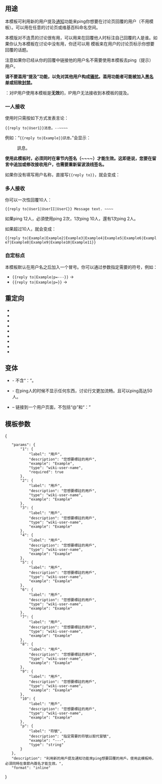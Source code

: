 {{NoteTA
|G1 = IT
|G2 = MediaWiki
}}
{{Documentation subpage}}
{{template shortcut|Ping|Re|@1}}
{{High-use|14190}}
<!-- 在本行下編輯模板說明 -->

== 用途 ==
本模板可利用新的用户提及[[Wikipedia:通知|通知]]功能来ping你想要在讨论页回覆的用户（不用{{tlx|talkback}}模板）。可以用在任意的讨论页或维基百科命名空间。

本模版对不连贯的讨论很有用，可以用来在回覆他人时标注自己回覆的人是谁。如果你认为本模板在讨论中没有用，你还可以用 {{tlx|talkback}} 模板来在用户的讨论页标示你想要回覆的话题。

注意如果你已经从你的回覆中链接他的用户名不需要使用本模板去ping（提示）用户。

'''请不要滥用“提及”功能，以免对其他用户构成[[WP:骚扰|骚扰]]。滥用功能者可能被加入[[MediaWiki:Echo-blacklist|黑名单]]或招致[[WP:封禁|封禁]]。'''

{{注意}}：对IP用户使用本模板是'''无效'''的，IP用户无法接收到本模板的提及。

=== 一人接收 ===
使用时只需按如下方式发表言论：
 <nowiki>{{reply to|User1}}消息。--~~~~</nowiki>
例如：“<code><nowiki>{{reply to|Example}}訊息。</nowiki></code>”会显示：
:{{reply to|Example}}訊息。

'''使用此模板时，必须同时在章节内签名（<nowiki>~~~~</nowiki>）才能生效。这即是说，您要在留言中追加或修改接收用户，也需要重新留波浪线签名。'''

如果你没有填写用户名称，直接写<code><nowiki>{{reply to}}</nowiki></code>，就会变成：<br>{{reply to}}

=== 多人接收 ===
你可以一次性回覆10人：
 <nowiki>{{reply to|User1|UserII|UserC}} Message text. ~~~~</nowiki>

如果ping 12人，必須使用ping 2次，1次ping 10人，還有1次ping 2人。

如果超过10人，就会变成：
 <nowiki>{{reply to|Example|Example2|Example3|Example4|Example5|Example6|Example7|Example8|Example9|Example10|Example11}}</nowiki>
{{reply to|Example|Example2|Example3|Example4|Example5|Example6|Example7|Example8|Example9|Example10|Example11}}

=== 自定标点 ===
本模板默认在用户名之后加入一个冒号。你可以通过参数{{para|p}}指定需要的符号，例如：
* <code><nowiki>{{reply to|Example|p=---}}</nowiki></code> → {{reply to|Example|p=---}}
* <code><nowiki>{{reply to|Example|p=}}</nowiki></code> → {{reply to|Example|p=}}

== 重定向 ==
* {{tlx|Ping}}
* {{tlx|Re}}
* {{tlx|Replyto}}
* {{tlx|ReplyTo}}
* {{tlx|Mention}}
* {{tlx|艾特}}
* {{tlx|召唤}}
* {{tlx|At1}}
* {{Fullurl|Special:WhatLinksHere/{{FULLPAGENAME}}|2=hidelinks=1&hidetrans=1|3=重定向列表}}

== 变体 ==
* {{tlx|Ping2}} - 不含“：”。
* {{tlx|Mute}} - 在ping人的时候不显示任何东西，讨论行文更加流畅。且可以ping高达50人。
* {{tlx|user link}} – 链接到一个用户页面，不包括“@”和“：”
<includeonly>{{sandbox other||
<!-- 本行下加入模板的分類，跨維基連結加入Wikidata（參見[[Wikipedia:Wikidata]]） -->
[[Category:用戶資訊模板]]
}}</includeonly>

== 模板参数 ==
<templatedata>
{
	"params": {
		"1": {
			"label": "用戶",
			"description": "您想要標註的用戶",
			"example": "Example",
			"type": "wiki-user-name",
			"required": true
		},
		"2": {
			"label": "用戶",
			"description": "您想要標註的用戶",
			"type": "wiki-user-name",
			"example": "Example"
		},
		"3": {
			"label": "用戶",
			"description": "您想要標註的用戶",
			"type": "wiki-user-name",
			"example": "Example"
		},
		"4": {
			"label": "用戶",
			"description": "您想要標註的用戶",
			"type": "wiki-user-name",
			"example": "Example"
		},
		"5": {
			"label": "用戶",
			"description": "您想要標註的用戶",
			"type": "wiki-user-name",
			"example": "Example"
		},
		"6": {
			"label": "用戶",
			"description": "您想要標註的用戶",
			"type": "wiki-user-name",
			"example": "Example"
		},
		"7": {
			"label": "用戶",
			"description": "您想要標註的用戶",
			"type": "wiki-user-name",
			"example": "Example"
		},
		"8": {
			"label": "用戶",
			"description": "您想要標註的用戶",
			"type": "wiki-user-name",
			"example": "Example"
		},
		"9": {
			"label": "用戶",
			"description": "您想要標註的用戶",
			"type": "wiki-user-name",
			"example": "Example"
		},
		"10": {
			"label": "用戶",
			"description": "您想要標註的用戶",
			"type": "wiki-user-name",
			"example": "Example"
		},
		"p": {
			"label": "符號",
			"description": "指定需要的符號以取代冒號",
			"example": "---",
			"type": "string"
		}
	},
	"description": "利用新的用戶提及通知功能來ping想要回覆的用戶。使用此模板時，必須同時在章節內簽名才能生效。",
	"format": "inline"
}
</templatedata>